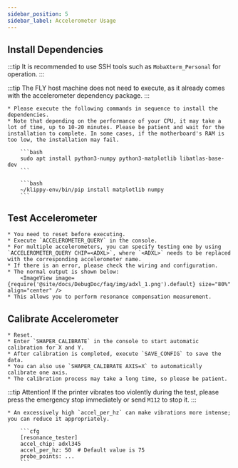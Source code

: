 ```yaml
---
sidebar_position: 5
sidebar_label: Accelerometer Usage
---
```



## Install Dependencies

:::tip
It is recommended to use SSH tools such as `MobaXterm_Personal` for operation.
:::

:::tip
The FLY host machine does not need to execute, as it already comes with the accelerometer dependency package.
:::

    * Please execute the following commands in sequence to install the dependencies.
    * Note that depending on the performance of your CPU, it may take a lot of time, up to 10-20 minutes. Please be patient and wait for the installation to complete. In some cases, if the motherboard's RAM is too low, the installation may fail.

        ```bash
        sudo apt install python3-numpy python3-matplotlib libatlas-base-dev
        ```

        ```bash
        ~/klippy-env/bin/pip install matplotlib numpy
        ```

## Test Accelerometer

    * You need to reset before executing.
    * Execute `ACCELEROMETER_QUERY` in the console.
    * For multiple accelerometers, you can specify testing one by using `ACCELEROMETER_QUERY CHIP=<ADXL>`, where `<ADXL>` needs to be replaced with the corresponding accelerometer name.
    * If there is an error, please check the wiring and configuration.
    * The normal output is shown below:
        <ImageView image={require('@site/docs/DebugDoc/faq/img/adxl_1.png').default} size="80%" align="center" />
    * This allows you to perform resonance compensation measurement.


## Calibrate Accelerometer

    * Reset.
    * Enter `SHAPER_CALIBRATE` in the console to start automatic calibration for X and Y.
    * After calibration is completed, execute `SAVE_CONFIG` to save the data.
    * You can also use `SHAPER_CALIBRATE AXIS=X` to automatically calibrate one axis.
    * The calibration process may take a long time, so please be patient.

:::tip
Attention! If the printer vibrates too violently during the test, please press the emergency stop immediately or send `M112` to stop it.
:::

    * An excessively high `accel_per_hz` can make vibrations more intense; you can reduce it appropriately.

        ```cfg
        [resonance_tester]
        accel_chip: adxl345
        accel_per_hz: 50  # Default value is 75
        probe_points: ...
        ```